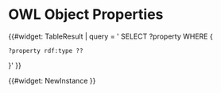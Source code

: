= OWL Object Properties =

﻿{{#widget: TableResult |
query = '
SELECT ?property WHERE { 
 ?property rdf:type ?? 
}'
}}

{{#widget: NewInstance }}